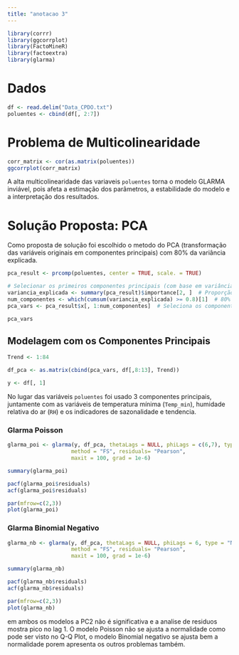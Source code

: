 ```yaml
---
title: "anotacao 3"
---
```


```r
library(corrr)
library(ggcorrplot)
library(FactoMineR)
library(factoextra)
library(glarma)
```

# Dados

```r
df <- read.delim("Data_CPDO.txt")
poluentes <- cbind(df[, 2:7])
```

# Problema de Multicolinearidade

```r
corr_matrix <- cor(as.matrix(poluentes))
ggcorrplot(corr_matrix)
```

A alta multicolinearidade das variaveis `poluentes` torna o modelo GLARMA inviável, pois afeta a estimação dos parâmetros, a estabilidade do modelo e a interpretação dos resultados.

# Solução Proposta: PCA

Como proposta de solução foi escolhido o metodo do PCA (transformação das variáveis originais em componentes principais) com 80% da variância explicada.

```r
pca_result <- prcomp(poluentes, center = TRUE, scale. = TRUE)

# Selecionar os primeiros componentes principais (com base em variância explicada, por exemplo)
variancia_explicada <- summary(pca_result)$importance[2, ]  # Proporção da variância explicada
num_componentes <- which(cumsum(variancia_explicada) >= 0.8)[1]  # 80% da variância explicada
pca_vars <- pca_result$x[, 1:num_componentes]  # Seleciona os componentes principais

pca_vars
```

## Modelagem com os Componentes Principais

```r
Trend <- 1:84

df_pca <- as.matrix(cbind(pca_vars, df[,8:13], Trend))

y <- df[, 1]
```

No lugar das variáveis `poluentes` foi usado 3 componentes principais, juntamente com as variáveis de temperatura mínima (`Temp_min`), humidade relativa do ar (`RH`) e os indicadores de sazonalidade e tendencia.

### Glarma Poisson

```r
glarma_poi <- glarma(y, df_pca, thetaLags = NULL, phiLags = c(6,7), type = "Poi",
                    method = "FS", residuals= "Pearson",
                    maxit = 100, grad = 1e-6)

summary(glarma_poi)
```

```r
pacf(glarma_poi$residuals)
acf(glarma_poi$residuals)
```

```r
par(mfrow=c(2,3))
plot(glarma_poi)
```

### Glarma Binomial Negativo

```r

glarma_nb <- glarma(y, df_pca, thetaLags = NULL, phiLags = 6, type = "NegBin",
                    method = "FS", residuals= "Pearson",
                    maxit = 100, grad = 1e-6)

summary(glarma_nb)
```

```r
pacf(glarma_nb$residuals)
acf(glarma_nb$residuals)
```

```r
par(mfrow=c(2,3))
plot(glarma_nb)
```

em ambos os modelos a PC2 não é significativa e a analise de residuos mostra pico no lag 1. O modelo Poisson não se ajusta a normalidade como pode ser visto no Q-Q Plot, o modelo Binomial negativo se ajusta bem a normalidade porem apresenta os outros problemas também.